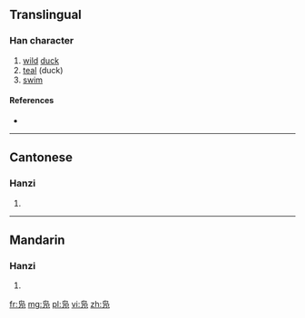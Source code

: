 {{also|鳧|鳬}}
==Translingual==

===Han character===
{{Han char|rn=16|rad=几|as=04|sn=6|four=|canj=心卜尸弓 (PYSN)}}

# [[wild]] [[duck]]
# [[teal]] (duck)
# [[swim]]

====References====
* {{Han ref|kx=0134.121|hdz=10277.050|uh=51EB|ud=20971}}

----

==Cantonese==

===Hanzi===
{{yue-hanzi|jyut=[[fu4]]|y=fu4|tra=鳧}}

# {{defn|lang=yue|sort=几04}}

----

==Mandarin==

===Hanzi===
{{cmn-hanzi|tra=鳧|pin=[[fú]] ([[fu2]]), [[wā]] ([[wa1]])|wg=fu<sup>2</sup>, wa<sup>1</sup>}}

# {{defn|lang=cmn|sort=几04}}

[[fr:凫]]
[[mg:凫]]
[[pl:凫]]
[[vi:凫]]
[[zh:凫]]